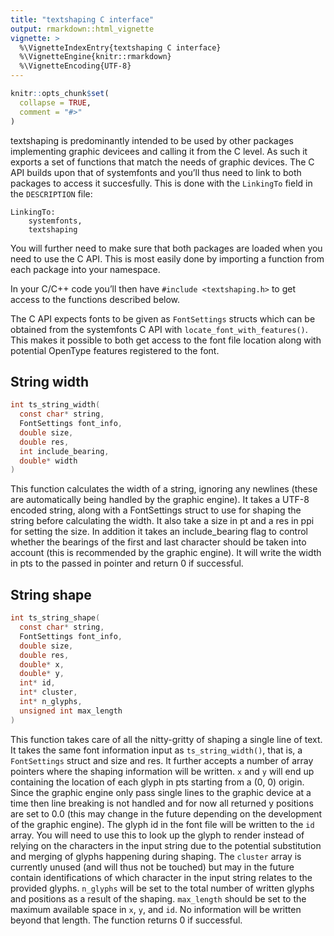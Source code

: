 ```yaml
---
title: "textshaping C interface"
output: rmarkdown::html_vignette
vignette: >
  %\VignetteIndexEntry{textshaping C interface}
  %\VignetteEngine{knitr::rmarkdown}
  %\VignetteEncoding{UTF-8}
---
```


```r
knitr::opts_chunk$set(
  collapse = TRUE,
  comment = "#>"
)
```

textshaping is predominantly intended to be used by other packages implementing
graphic devicees and calling it from the C level. As such it exports a set of
functions that match the needs of graphic devices. The C API builds upon that of
systemfonts and you'll thus need to link to both packages to access it 
succesfully. This is done with the `LinkingTo` field in the `DESCRIPTION` file:

```
LinkingTo: 
    systemfonts,
    textshaping
```

You will further need to make sure that both packages are loaded when you need 
to use the C API. This is most easily done by importing a function from each 
package into your namespace.

In your C/C++ code you'll then have `#include <textshaping.h>` to get access to
the functions described below.

The C API expects fonts to be given as `FontSettings` structs which can be 
obtained from the systemfonts C API with `locate_font_with_features()`. This 
makes it possible to both get access to the font file location along with 
potential OpenType features registered to the font.

## String width
```C
int ts_string_width(
  const char* string, 
  FontSettings font_info, 
  double size, 
  double res, 
  int include_bearing, 
  double* width
)
```

This function calculates the width of a string, ignoring any newlines (these are
automatically being handled by the graphic engine). It takes a UTF-8 encoded 
string, along with a FontSettings struct to use for shaping the string before
calculating the width. It also take a size in pt and a res in ppi for setting 
the size. In addition it takes an include_bearing flag to control whether the 
bearings of the first and last character should be taken into account (this is 
recommended by the graphic engine). It will write the width in pts to the passed 
in pointer and return 0 if successful.

## String shape
```C
int ts_string_shape(
  const char* string, 
  FontSettings font_info,
  double size, 
  double res, 
  double* x, 
  double* y,
  int* id, 
  int* cluster, 
  int* n_glyphs,
  unsigned int max_length
)
```

This function takes care of all the nitty-gritty of shaping a single line of 
text. It takes the same font information input as `ts_string_width()`, that is,
a `FontSettings` struct and size and res. It further accepts a number of array 
pointers where the shaping information will be written. `x` and `y` will end up
containing the location of each glyph in pts starting from a (0, 0) origin. 
Since the graphic engine only pass single lines to the graphic device at a time 
then line breaking is not handled and for now all returned y positions are set 
to 0.0 (this may change in the future depending on the development of the 
graphic engine). The glyph id in the font file will be written to the `id` 
array. You will need to use this to look up the glyph to render instead of 
relying on the characters in the input string due to the potential substitution 
and merging of glyphs happening during shaping. The `cluster` array is currently 
unused (and will thus not be touched) but may in the future contain 
identifications of which character in the input string relates to the provided 
glyphs. `n_glyphs` will be set to the total number of written glyphs and 
positions as a result of the shaping. `max_length` should be set to the maximum 
available space in `x`, `y`, and `id`. No information will be written beyond 
that length. The function returns 0 if successful.
